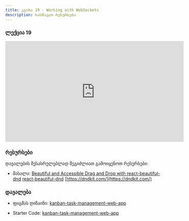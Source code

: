 ```yaml
---
title: კვირა 19 - Working with WebSockets
description: სასწავლო რესურსები
---
```


### ლექცია 19
<iframe width="560" height="315" src="https://www.youtube.com/embed/Qqs4_9XNlxw?si=ksaDO6yaLMkUrBZk" title="YouTube video player" frameborder="0" allow="accelerometer; autoplay; clipboard-write; encrypted-media; gyroscope; picture-in-picture; web-share" allowfullscreen></iframe>

### რესურსები
დავალების შესასრულებლად შეგიძლიათ გამოიყენოთ რესურსები:

- მასალა: [Beautiful and Accessible Drag and Drop with react-beautiful-dnd](https://egghead.io/courses/beautiful-and-accessible-drag-and-drop-with-react-beautiful-dnd)
[react-beautiful-dnd](https://github.com/atlassian/react-beautiful-dnd)
[https://dndkit.com/](https://dndkit.com/)


### დავალება 

- ფიგმას დიზაინი: [kanban-task-management-web-app](https://www.figma.com/file/IKuNPKsntCrV9w2ssCzHFp/kanban-task-management-web-app?type=design&mode=design)

- Starter Code: [kanban-task-management-web-app](/zip-files/kanban-task-management-web-app.zip)
